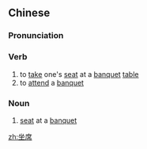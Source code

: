 ==Chinese==
{{zh-forms}}

===Pronunciation===
{{zh-pron
|m=zuòxí
|c=zo6 zik6
|mn=qz:chǒ͘-si̍t/xm,zz:chō-se̍k
|cat=v
}}

===Verb===
{{zh-verb}}

# to [[take]] one's [[seat]] at a [[banquet]] [[table]]
# to [[attend]] a [[banquet]]

===Noun===
{{zh-noun}}

# [[seat]] at a [[banquet]]

[[zh:坐席]]